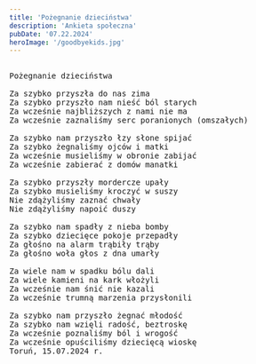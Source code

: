 ```yaml
---
title: 'Pożegnanie dzieciństwa'
description: 'Ankieta społeczna'
pubDate: '07.22.2024'
heroImage: '/goodbyekids.jpg'
---
```

<pre>
  
Pożegnanie dzieciństwa

Za szybko przyszła do nas zima
Za szybko przyszło nam nieść ból starych
Za wcześnie najbliższych z nami nie ma
Za wcześnie zaznaliśmy serc poranionych (omszałych)

Za szybko nam przyszło łzy słone spijać
Za szybko żegnaliśmy ojców i matki
Za wcześnie musieliśmy w obronie zabijać
Za wcześnie zabierać z domów manatki

Za szybko przyszły mordercze upały
Za szybko musieliśmy kroczyć w suszy
Nie zdążyliśmy zaznać chwały
Nie zdążyliśmy napoić duszy

Za szybko nam spadły z nieba bomby
Za szybko dziecięce pokoje przepadły
Za głośno na alarm trąbiły trąby
Za głośno woła głos z dna umarły

Za wiele nam w spadku bólu dali
Za wiele kamieni na kark włożyli
Za wcześnie nam śnić nie kazali
Za wcześnie trumną marzenia przysłonili 

Za szybko nam przyszło żegnać młodość
Za szybko nam wzięli radość, beztroskę
Za wcześnie poznaliśmy ból i wrogość
Za wcześnie opuściliśmy dziecięcą wioskę
Toruń, 15.07.2024 r.
  

</pre>
